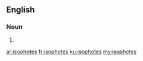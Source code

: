==English==

===Noun===
{{head|en}}

# {{plural of|isophote}}

[[ar:isophotes]]
[[fr:isophotes]]
[[ku:isophotes]]
[[my:isophotes]]